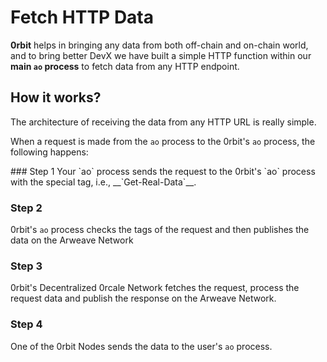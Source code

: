 
# Fetch HTTP Data

__0rbit__ helps in bringing any data from both off-chain and on-chain world, and to bring better DevX we have built a simple HTTP function within our __main `ao` process__ to fetch data from any HTTP endpoint.

## How it works?

The architecture of receiving the data from any HTTP URL is really simple. 

When a request is made from the `ao` process to the 0rbit's `ao` process, the following happens:

<Steps>
### Step 1
Your `ao` process sends the request to the 0rbit's `ao` process with the special tag, i.e., __`Get-Real-Data`__.
 
### Step 2
0rbit's `ao` process checks the tags of the request and then publishes the data on the Arweave Network

### Step 3
0rbit's Decentralized 0rcale Network fetches the request, process the request data and publish the response on the Arweave Network.

### Step 4
One of the 0rbit Nodes sends the data to the user's `ao` process.

</Steps>
